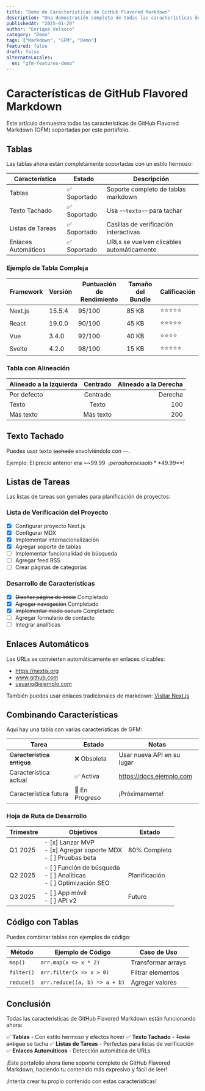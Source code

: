 ```yaml
---
title: "Demo de Características de GitHub Flavored Markdown"
description: "Una demostración completa de todas las características de GitHub Flavored Markdown soportadas en este portafolio incluyendo tablas, listas de tareas y texto tachado."
publishedAt: "2025-01-20"
author: "Enrique Velasco"
category: "Demo"
tags: ["Markdown", "GFM", "Demo"]
featured: false
draft: false
alternateLocales:
  en: "gfm-features-demo"
---
```


# Características de GitHub Flavored Markdown

Este artículo demuestra todas las características de GitHub Flavored Markdown (GFM) soportadas por este portafolio.

## Tablas

Las tablas ahora están completamente soportadas con un estilo hermoso:

| Característica | Estado | Descripción |
|----------------|--------|-------------|
| Tablas | ✅ Soportado | Soporte completo de tablas markdown |
| Texto Tachado | ✅ Soportado | Usa `~~texto~~` para tachar |
| Listas de Tareas | ✅ Soportado | Casillas de verificación interactivas |
| Enlaces Automáticos | ✅ Soportado | URLs se vuelven clicables automáticamente |

### Ejemplo de Tabla Compleja

| Framework | Versión | Puntuación de Rendimiento | Tamaño del Bundle | Calificación |
|-----------|---------|---------------------------|-------------------|--------------|
| Next.js | 15.5.4 | 95/100 | 85 KB | ⭐⭐⭐⭐⭐ |
| React | 19.0.0 | 90/100 | 45 KB | ⭐⭐⭐⭐⭐ |
| Vue | 3.4.0 | 92/100 | 40 KB | ⭐⭐⭐⭐ |
| Svelte | 4.2.0 | 98/100 | 15 KB | ⭐⭐⭐⭐⭐ |

### Tabla con Alineación

| Alineado a la Izquierda | Centrado | Alineado a la Derecha |
|:------------------------|:--------:|----------------------:|
| Por defecto | Centrado | Derecha |
| Texto | Texto | 100 |
| Más texto | Más texto | 200 |

## Texto Tachado

Puedes usar texto ~~tachado~~ envolviéndolo con `~~`.

Ejemplo: El precio anterior era ~~$99.99~~ ¡pero ahora es solo **$49.99**!

## Listas de Tareas

Las listas de tareas son geniales para planificación de proyectos:

### Lista de Verificación del Proyecto

- [x] Configurar proyecto Next.js
- [x] Configurar MDX
- [x] Implementar internacionalización
- [x] Agregar soporte de tablas
- [ ] Implementar funcionalidad de búsqueda
- [ ] Agregar feed RSS
- [ ] Crear páginas de categorías

### Desarrollo de Características

- [x] ~~Diseñar página de inicio~~ Completado
- [x] ~~Agregar navegación~~ Completado
- [x] ~~Implementar modo oscuro~~ Completado
- [ ] Agregar formulario de contacto
- [ ] Integrar analíticas

## Enlaces Automáticos

Las URLs se convierten automáticamente en enlaces clicables:

- https://nextjs.org
- www.github.com
- usuario@ejemplo.com

También puedes usar enlaces tradicionales de markdown: [Visitar Next.js](https://nextjs.org)

## Combinando Características

Aquí hay una tabla con varias características de GFM:

| Tarea | Estado | Notas |
|-------|--------|-------|
| ~~Característica antigua~~ | ❌ Obsoleta | Usar nueva API en su lugar |
| Característica actual | ✅ Activa | https://docs.ejemplo.com |
| Característica futura | 🚧 En Progreso | ¡Próximamente! |

### Hoja de Ruta de Desarrollo

| Trimestre | Objetivos | Estado |
|-----------|-----------|--------|
| Q1 2025 | - [x] Lanzar MVP<br>- [x] Agregar soporte MDX<br>- [ ] Pruebas beta | 80% Completo |
| Q2 2025 | - [ ] Función de búsqueda<br>- [ ] Analíticas<br>- [ ] Optimización SEO | Planificación |
| Q3 2025 | - [ ] App móvil<br>- [ ] API v2 | Futuro |

## Código con Tablas

Puedes combinar tablas con ejemplos de código:

| Método | Ejemplo de Código | Caso de Uso |
|--------|-------------------|-------------|
| `map()` | `arr.map(x => x * 2)` | Transformar arrays |
| `filter()` | `arr.filter(x => x > 0)` | Filtrar elementos |
| `reduce()` | `arr.reduce((a, b) => a + b)` | Agregar valores |

## Conclusión

Todas las características de GitHub Flavored Markdown están funcionando ahora:

✅ **Tablas** - Con estilo hermoso y efectos hover
✅ **Texto Tachado** - ~~Texto antiguo~~ se tacha
✅ **Listas de Tareas** - Perfectas para listas de verificación
✅ **Enlaces Automáticos** - Detección automática de URLs

<Callout type="success" title="Soporte Completo de GFM">
¡Este portafolio ahora tiene soporte completo de GitHub Flavored Markdown, haciendo tu contenido más expresivo y fácil de leer!
</Callout>

¡Intenta crear tu propio contenido con estas características!
